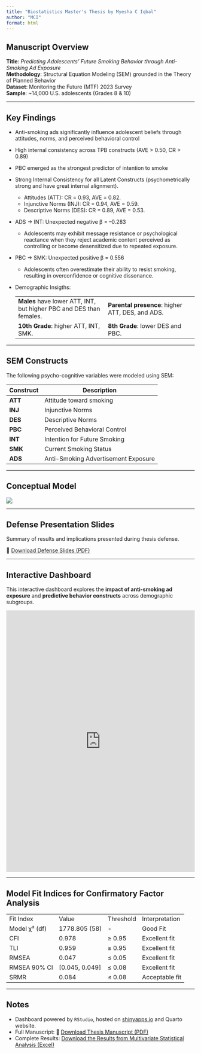 ```yaml
---
title: "Biostatistics Master's Thesis by Myesha C Iqbal"
author: "MCI"
format: html
---
```


## Manuscript Overview

**Title**: *Predicting Adolescents’ Future Smoking Behavior through Anti-Smoking Ad Exposure*\
**Methodology**: Structural Equation Modeling (SEM) grounded in the Theory of Planned Behavior\
**Dataset**: Monitoring the Future (MTF) 2023 Survey\
**Sample**: \~14,000 U.S. adolescents (Grades 8 & 10)

------------------------------------------------------------------------

## Key Findings

-   Anti-smoking ads significantly influence adolescent beliefs through attitudes, norms, and perceived behavioral control

-   High internal consistency across TPB constructs (AVE \> 0.50, CR \> 0.89)

-   PBC emerged as the strongest predictor of intention to smoke

-   Strong Internal Consistency for all Latent Constructs (psychometrically strong and have great internal alignment).

    -   Attitudes (ATT): CR = 0.93, AVE = 0.82.
    -   Injunctive Norms (INJ): CR = 0.94, AVE = 0.59.
    -   Descriptive Norms (DES): CR = 0.89, AVE = 0.53.

-   ADS → INT: Unexpected negative β = –0.283

    -   Adolescents may exhibit message resistance or psychological reactance when they reject academic content perceived as controlling or become desensitized due to repeated exposure.

-   PBC → SMK: Unexpected positive β = 0.556

    -   Adolescents often overestimate their ability to resist smoking, resulting in overconfidence or cognitive dissonance.

-   Demographic Insigths:

    |  |  |
    |------------------------------------|------------------------------------|
    | **Males** have lower ATT, INT, but higher PBC and DES than females. | **Parental presence**: higher ATT, DES, and ADS. |
    | **10th Grade**: higher ATT, INT, SMK. | **8th Grade**: lower DES and PBC. |

------------------------------------------------------------------------

## SEM Constructs

The following psycho-cognitive variables were modeled using SEM:

| Construct | Description                         |
|-----------|-------------------------------------|
| **ATT**   | Attitude toward smoking             |
| **INJ**   | Injunctive Norms                    |
| **DES**   | Descriptive Norms                   |
| **PBC**   | Perceived Behavioral Control        |
| **INT**   | Intention for Future Smoking        |
| **SMK**   | Current Smoking Status              |
| **ADS**   | Anti-Smoking Advertisement Exposure |

------------------------------------------------------------------------

## Conceptual Model

![](images/sem_model.gif)

------------------------------------------------------------------------

## Defense Presentation Slides

Summary of results and implications presented during thesis defense.

📄 [Download Defense Slides (PDF)](defense-presentation.pdf)

------------------------------------------------------------------------

## Interactive Dashboard

This interactive dashboard explores the **impact of anti-smoking ad exposure** and **predictive behavior constructs** across demographic subgroups.

<iframe src="https://mye-chow.shinyapps.io/rstudio/" width="100%" height="700px" frameborder="0">

</iframe>

------------------------------------------------------------------------

## Model Fit Indices for Confirmatory Factor Analysis

|               |                  |           |                |
|---------------|------------------|-----------|----------------|
| Fit Index     | Value            | Threshold | Interpretation |
| Model χ² (df) | 1778.805 (58)    | \-        | Good Fit       |
| CFI           | 0.978            | ≥ 0.95    | Excellent fit  |
| TLI           | 0.959            | ≥ 0.95    | Excellent fit  |
| RMSEA         | 0.047            | ≤ 0.05    | Excellent fit  |
| RMSEA 90% CI  | \[0.045, 0.049\] | ≤ 0.08    | Excellent fit  |
| SRMR          | 0.084            | ≤ 0.08    | Acceptable fit |

------------------------------------------------------------------------

## Notes

-   Dashboard powered by `RStudio`, hosted on [shinyapps.io](https://www.shinyapps.io) and Quarto website.
-   Full Manuscript: 📄 [Download Thesis Manuscript (PDF)](manuscript.pdf)
-   Complete Results: [Download the Results from Multivariate Statistical Analysis (Excel)](results.xlsx)
